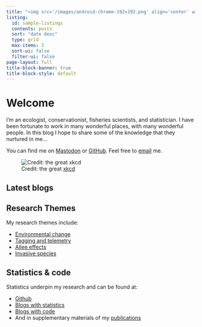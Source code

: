 ```yaml
---
title: "<img src='/images/android-chrome-192x192.png' align='center' width='auto' height='100px'> &nbsp; Stephen D. Gregory"
listing:
  id: sample-listings
  contents: posts
  sort: "date desc"
  type: grid
  max-items: 3
  sort-ui: false
  filter-ui: false
page-layout: full
title-block-banner: true
title-block-style: default
---
```


::: grid
::: {#about-me-text .g-col-12 .g-col-md-6}

# Welcome

I'm an ecologist, conservationist, fisheries scientists, and statistician. I have been fortunate to work in many wonderful places, with many wonderful people. In this blog I hope to share some of the knowledge that they nurtured in me...

You can find me on [Mastodon](https://julialang.social/@stephendavidgregory) or [GitHub](https://github.com/stephendavidgregory). Feel free to [email](mailto:stephendavidgregory@gmail.com) me.
:::

::: {#profile-piccy .g-col-12 .g-col-md-6}
![Credit: the great <a href="http://www.xkcd.com" target="_blank">xkcd</a>](https://imgs.xkcd.com/comics/linear_regression.png)
:::

::: {.g-col-12 .g-col-md-10 .g-start-md-2}
# Latest blogs

::: {#sample-listings}
:::
:::

::: {.g-col-12 .g-col-md-5 .g-start-md-2}
# Research Themes

My research themes include:

-   [Environmental change](/blog.html#category=environmental-change)
-   [Tagging and telemetry](/blog.html#category=tagging-and-telemetry)
-   [Allee effects](/blog.html#category=allee-effects)
-   [Invasive species](/blog.html#category=invasive-species)
:::

::: {.g-col-12 .g-col-md-5}
# Statistics & code

Statistics underpin my research and can be found at:

-   [Github](https://github.com/stephendavidgregory)
-   [Blogs with statistics](/blog.html#category=statistics)
-   [Blogs with code](/blog.html#category=code)
-   And in supplementary materials of my [publications](/publications)
:::
:::

